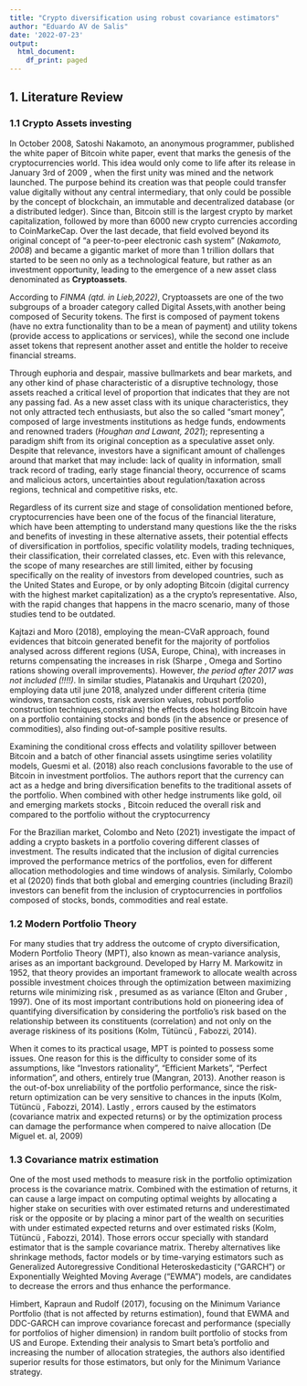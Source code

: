 ```yaml
---
title: "Crypto diversification using robust covariance estimators"
author: "Eduardo AV de Salis"
date: '2022-07-23'
output:
  html_document:
    df_print: paged
---
```



##  **1. Literature Review**

###  **1.1 Crypto Assets investing**

In October 2008, Satoshi Nakamoto, an anonymous programmer, published the white paper of Bitcoin white paper, event that marks the genesis of the cryptocurrencies world.  This idea would only come to life after its release in January 3rd of 2009 , when the first unity was mined and the network launched. The purpose behind its creation was that people could transfer value digitally without any central intermediary, that only could be possible by the concept of blockchain, an immutable and decentralized database  (or a distributed ledger). Since than, Bitcoin still is the largest crypto by market capitalization, followed by more than 6000 new crypto currencies according to CoinMarkeCap. Over the last decade, that field evolved beyond its original concept of "a peer-to-peer electronic cash system" (*Nakamoto, 2008*) and became a gigantic market of more than 1 trillion dollars that started to be seen no only as a technological feature, but rather as an investment opportunity, leading to the emergence of a new asset class denominated as **Cryptoassets**.

According to *FINMA (qtd. in  Lieb,2022)*, Cryptoassets are one of the two subgroups of a broader category called Digital Assets,with another being composed of Security tokens. The first is composed of payment tokens (have no extra functionality than to be a mean of payment) and utility tokens (provide access  to applications or services), while the second one include asset tokens that represent another asset and entitle the holder to receive financial streams.
 
Through  euphoria and despair,  massive bullmarkets and bear markets, and any other kind of phase characteristic of a disruptive technology, those assets reached a critical  level of proportion that indicates that they are not any passing fad. As a new asset class with its unique characteristics, they not only attracted tech enthusiasts, but also the so called "smart money", composed of large investments institutions as hedge funds, endowments and renowned traders (*Houghan and Lawant, 2021*); representing a paradigm shift from its original conception as a speculative asset only. Despite that relevance, investors have a significant amount of challenges around that market that may include: lack of quality in information, small track record of trading, early stage financial theory, occurrence of scams and malicious actors, uncertainties about regulation/taxation across regions, technical and competitive risks, etc.   

Regardless of its current size and stage of consolidation mentioned before, cryptocurrencies have been one of the focus of  the financial literature, which have been attempting to understand many questions like the the risks and benefits of investing in these alternative assets, their potential effects of diversification in portfolios, specific volatility models, trading techniques, their classification, their correlated classes, etc. Even with this relevance, the scope of many researches are still limited, either by focusing specifically on the reality of investors from developed countries, such as the United States and Europe, or by  only adopting Bitcoin (digital currency with the highest market capitalization) as a the crypto's representative. Also, with the rapid changes that happens in the macro scenario, many of those studies tend to be outdated. 

Kajtazi and Moro (2018), employing the mean-CVaR approach,  found evidences that bitcoin generated benefit for the majority of portfolios analysed across different regions (USA, Europe, China), with increases in returns compensating the increases in risk (Sharpe , Omega and Sortino rations showing overall improvements). However, *the period after 2017 was not included (!!!!)*. In similar studies, Platanakis and Urquhart (2020), employing data util june 2018, analyzed under different criteria (time windows, transaction costs, risk aversion values, robust portfolio construction techniques,constrains) the effects does holding Bitcoin have on a portfolio containing stocks and bonds (in the absence or presence of commodities), also finding out-of-sample positive results. 

Examining the conditional cross effects and volatility spillover between Bitcoin and a batch of other financial assets usingtime series volatility models, Guesmi et al. (2018) also reach conclusions favorable to the use of Bitcoin in investment portfolios. The authors report that the currency can act as a hedge and bring diversification benefits to the traditional assets of the portfolio. When combined with other hedge instruments like gold, oil and emerging markets stocks , Bitcoin reduced the overall risk and compared to the portfolio without the cryptocurrency 

For the Brazilian market, Colombo and Neto (2021) investigate the impact of adding a crypto baskets in a portfolio covering different classes of investment. The results indicated that the inclusion of digital currencies improved the performance metrics of the portfolios, even for different allocation methodologies and time windows of analysis. Similarly, Colombo et al (2020) finds that both global and emerging countries (including Brazil) investors can benefit from the inclusion of cryptocurrencies in portfolios composed of stocks, bonds, commodities and real estate.

###  **1.2 Modern Portfolio Theory**

For many studies that try address the outcome of crypto diversification, Modern Portfolio Theory (MPT), also known as mean-variance analysis, arises as an important background. Developed by Harry M. Markowitz in 1952, that theory provides an important framework to allocate wealth across possible investment choices through the optimization between maximizing returns wile minimizing risk , presumed as as variance (Elton and Gruber , 1997). One of its most important contributions hold on pioneering idea of quantifying diversification by considering the portfolio's risk based on the relationship between its constituents (correlation) and not only on the average riskiness of its positions (Kolm, Tütüncü , Fabozzi, 2014).

When it comes to its practical usage, MPT is pointed to possess some issues. One reason for this is  the difficulty to consider some of its  assumptions, like "Investors rationality", "Efficient Markets", "Perfect information", and others, entirely true (Mangran, 2013). Another reason is the out-of-box unreliability of the portfolio performance, since the risk-return optimization can be very sensitive to chances in the inputs (Kolm, Tütüncü , Fabozzi, 2014). Lastly , errors caused by the estimators (covariance matrix and expected returns) or by the optimization process can damage the performance when compered to naive allocation (De Miguel et. al, 2009)

###  **1.3 Covariance matrix estimation**

One of the most used methods to measure risk in the portfolio optimization process is the covariance matrix. Combined with the estimation of returns, it can cause a large impact on computing optimal weights by allocating a higher stake on securities with over estimated returns and underestimated risk or the opposite or by placing a minor part of the wealth on securities with under estimated expected returns and over estimated risks (Kolm, Tütüncü , Fabozzi, 2014). Those errors occur specially with standard estimator that is the sample covariance matrix. Thereby alternatives like shrinkage methods, factor models  or by time-varying estimators such as  Generalized Autoregressive Conditional Heteroskedasticity ("GARCH") or Exponentially Weighted Moving Average ("EWMA") models, are candidates to decrease the errors and thus enhance the performance.

Himbert, Kapraun and Rudolf (2017), focusing on the Minimum Variance Portfolio (that is not affected by returns estimation), found that EWMA and DDC-GARCH can improve covariance forecast and performance (specially for portfolios of higher dimension) in random built portfolio of stocks from US and Europe. Extending their analysis to Smart beta's portfolio and increasing the number of allocation strategies, the authors also identified superior results for those estimators, but only for the Minimum Variance strategy.














